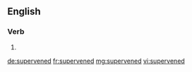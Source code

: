 ==English==

===Verb===
{{head|en}}

# {{en-past of|supervene}}

[[de:supervened]]
[[fr:supervened]]
[[mg:supervened]]
[[vi:supervened]]